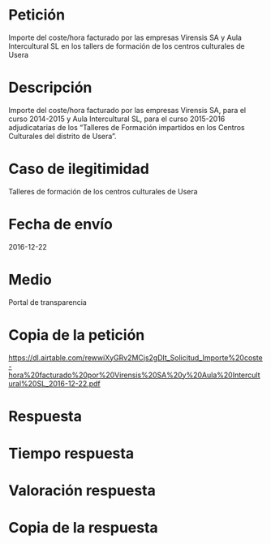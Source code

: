 Petición
========

Importe del coste/hora facturado por las empresas Virensis SA y Aula
Intercultural SL en los tallers de formación de los centros culturales
de Usera

Descripción
===========

Importe del coste/hora facturado por las empresas Virensis SA, para el
curso 2014-2015 y Aula Intercultural SL, para el curso 2015-2016
adjudicatarias de los "Talleres de Formación impartidos en los Centros
Culturales del distrito de Usera".

Caso de ilegitimidad
====================

Talleres de formación de los centros culturales de Usera

Fecha de envío
==============

2016-12-22

Medio
=====

Portal de transparencia

Copia de la petición
====================

<https://dl.airtable.com/rewwiXyGRv2MCjs2gDlt_Solicitud_Importe%20coste-hora%20facturado%20por%20Virensis%20SA%20y%20Aula%20Intercultural%20SL_2016-12-22.pdf>

Respuesta
=========

Tiempo respuesta
================

Valoración respuesta
====================

Copia de la respuesta
=====================
